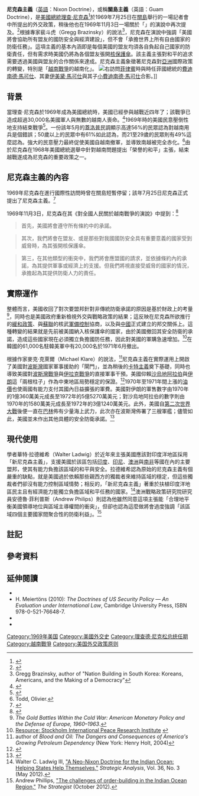 {{noteTA
|1 = zh-cn:尼克松; zh-tw:尼克森; zh-hk:尼克遜;
|2= zh-cn:米尔豪斯; zh-tw:米爾豪斯;zh-hk:米爾豪斯;
|G1 = 美國總統
|G2 = PP
|G3 = USState
}}
'''尼克森主義'''（[[英語|英語]]：Nixon Doctrine），或稱'''關島主義'''（英語：Guam Doctrine），是[[美國總統|美國總統]][[理查·尼克森|理查·尼克森]]<ref>{{Cite web|url=http://www.presidency.ucsb.edu/ws/?pid=2140|title=Richard Nixon: "Informal Remarks in Guam With Newsmen," July 25, 1969|work=The American Presidency Project|publisher=University of California - Santa Barbara|accessdate=2016-12-01|archive-date=2018-08-10|archive-url=https://web.archive.org/web/20180810104333/https://history.state.gov/milestones/1961-1968/gulf-of-tonkin|dead-url=no}}</ref>於1969年7月25日在[[關島|關島]]舉行的一場記者會中所提出的外交政策，稍後他也在1969年11月3日一場關於「{{Link-en|越南化|Vietnamization|越南化}}」{{注|1=指的是[[理查·尼克森|理查·尼克森]]希望透過擴張、支援並訓練[[越南共和國軍|南越軍隊]]的方式來結束[[美國|美國]]對[[越戰|越戰]]的干涉，使當地的南越政府自行負起戰鬥的責任，最終使美軍完全撤出[[越南|越南]]，讓越南戰爭完全「越南化」。}}的演說中再次提及。<ref>{{Cite web |url=http://www.worldpoliticsreview.com/articles/4106/the-nixon-doctrine-in-the-21st-century |title=存档副本 |accessdate=2016-12-01 |archive-date=2016-10-26 |archive-url=https://web.archive.org/web/20161026091412/http://www.worldpoliticsreview.com/articles/4106/the-nixon-doctrine-in-the-21st-century |dead-url=no }}</ref>根據{{Link-en|東亞與美國關係|East Asia–United States relations|美國冷戰東亞關係}}專家裴斗虎（Gregg Brazinsky）的說法<ref>Gregg Brazinsky, author of "Nation Building in South Korea: Koreans, Americans, and the Making of a Democracy"</ref>，尼克森在演說中強調「美國將會協助所有盟友的國防安全與經濟建設」，但不會「承擔世界上所有自由國家的防衛任務」。這項主義的基本內涵即是每個美國的盟友均須各自負起自己國家的防衛責任，但有需求時美國仍將為各個盟友張開[[核保护伞|核保護傘]]。該主義主張對和平的追求需要透過美國與盟友的合作關係來達成。尼克森主義象徵著尼克森對[[亞洲|亞洲]]國際政策的轉變，特別是「[[越南戰爭|越南戰爭]]的越南化」。
[[File:Meeting_of_the_Marcoses_and_the_Nixons_in_1969_at_the_Malacañang_Palace.jpg|右]]訪問[[菲律賓|菲律賓]]時與時任菲國總統的[[費迪南德·馬可仕|費迪南德·馬可仕]]、其妻[[伊美黛·馬可仕|伊美黛·馬可仕]]與其子[[小费迪南德·马科斯|小費迪南德·馬可仕]]合影。]]

== 背景 ==
當理查·尼克森於1969年成為美國總統時，美國已經參與越戰近四年了；該戰爭已造成超過30,000名美國軍人與無數的越南人喪命。<ref>{{Cite book|title=In Retrospect: The Tragedy and Lessons of Vietnam|url=https://archive.org/details/inretrospecttrag00mcna|last=McNamara|first=Robert|date=1995|publisher=Times Books|page=[https://archive.org/details/inretrospecttrag00mcna/page/321 321]}}</ref>1969年時的美國民意壓倒性地支持結束戰爭<ref>{{Cite web |url=http://people-press.org/commentary/?analysisid=57 |title=存档副本 |accessdate=2016-12-01 |archive-date=2008-02-02 |archive-url=https://web.archive.org/web/20080202203114/http://people-press.org/commentary/display.php3?AnalysisID=57 |dead-url=yes }}</ref>。一份該年5月的[[蓋洛普|蓋洛普]]民調顯示高達56%的民眾認為對越南用兵是個錯誤；50歲以上的民眾中有61%如此認為，而21至29歲的民眾則有49%這麼認為。強大的民意壓力最終促使美國自越南撤軍，並導致南越被完全赤化。<ref>Todd, Olivier. </ref>由於尼克森在1968年美國總統選舉中針對越南問題提出「榮譽的和平」主張，結束越戰遂成為尼克森的重要政策之一。

== 尼克森主義的內容 ==
1969年尼克森在進行國際性訪問時曾在關島短暫停留；該年7月25日尼克森正式提出了尼克森主義。<ref>{{Cite web|url=http://www.history.com/this-day-in-history/the-nixon-doctrine-is-announced|title=July 25, 1969: The Nixon Doctrine is announced|author=[[History_(U.S._TV_channel)|History Channel]]|date=July 25, 1969|format=reprint|accessdate=2016-12-01|archive-date=2018-08-20|archive-url=https://web.archive.org/web/20180820025539/https://www.history.com/this-day-in-history/the-nixon-doctrine-is-announced|dead-url=no}}</ref>

1969年11月3日，尼克森在其《對全國人民關於越南戰爭的演說》中提到：<ref name="Richard M. Nixon">{{Cite web|url=http://www.nixonlibrary.gov/forkids/speechesforkids/silentmajority/silentmajority_transcript.pdf|title=President Nixon's Speech on "Vietnamization"|author=[[Richard_M._Nixon|Richard M. Nixon]]|date=November 3, 1969|format=reprint|access-date=2016-12-01|archive-url=https://web.archive.org/web/20130124094303/http://www.nixonlibrary.gov/forkids/speechesforkids/silentmajority/silentmajority_transcript.pdf|archive-date=2013-01-24|dead-url=yes}}</ref><blockquote class="">首先，美國將會遵守所有條約中的承諾。</blockquote><blockquote class="">其次，我們將會在盟友、或是那些對我國國防安全具有重要意義的國家受到威脅時，為其張開核保護傘。</blockquote><blockquote class="">第三，在其他類型的衝突中，我們將會應盟國的請求，並依據條約內的承諾，為其提供軍事或經濟上的支援。但我們將視直接受威脅的國家的情況，承擔起為其提供防衛人力的責任。</blockquote>

== 實際運作 ==
整體而言，美國收回了對次要盟邦針對非傳統防衛承諾的原因是基於財政上的考量<ref>''The Gold Battles Within the Cold War: American Monetary Policy and the Defense of Europe, 1960–1963''. </ref>，同時也是美國政府重新檢視外交與戰略政策的結果；這反映在尼克森所欲推行的[[缓和政策|緩和政策]]、與[[蘇聯|蘇聯]]的核武[[軍備控制|軍備控制]]協商，以及與[[中华人民共和国|中國]]正式建立的邦交關係上。這種轉變的結果就是先前被美國納入核保護傘的國家，由於美國撤回其安全防衛的承諾，造成這些國家現在必須獨立負擔國防任務，因此對美國的軍購急速增加。<ref>[http://www.sipri.org/contents/armstrad/at_db.html Resource: Stockholm International Peace Research Institute] {{webarchive|url=https://web.archive.org/web/20090211091803/http://www.sipri.org/contents/armstrad/at_db.html |date=2009-02-11 }}</ref>在韓國的61,000名駐韓美軍中有20,000名於1971年6月撤出。

根據作家麥克·克萊爾（Michael Klare）的說法，<ref>author of ''Blood and Oil: The Dangers and Consequences of America's Growing Petroleum Dependency'' (New York: Henry Holt, 2004)</ref>尼克森主義在實際運用上開啟了美國對[[波斯灣|波斯灣]]國家軍事援助的「閘門」，並為稍後的[[卡特主義|卡特主義]]奠下基礎，同時也導致美國對[[海湾战争|波斯灣戰爭]]與[[伊拉克戰爭|伊拉克戰爭]]的直接軍事干預。美國仰賴[[沙烏地阿拉伯|沙烏地阿拉伯]]與[[伊朗|伊朗]]這「兩根柱子」作為中東地區局勢穩定的保證。<ref name="time doctrine">{{Cite news|url=http://www.time.com/time/magazine/article/0,9171,1574151,00.html?iid=sphere-inline-bottom|title=Return of the Nixon Doctrine|last=Beinart, Peter|date=2007-01-04|publisher=[[Time_(magazine)|TIME]]|accessdate=2016-12-01|archive-date=2012-10-26|archive-url=https://web.archive.org/web/20121026073317/http://www.time.com/time/magazine/article/0,9171,1574151,00.html?iid=sphere-inline-bottom|dead-url=no}}</ref>1970年至1971年間上漲的[[油价|油價]]也使兩國有能力支付其國內日益擴張的軍費。美國對伊朗的軍售數字由1970年的1億360萬美元成長至1972年的5億5270萬美元；對沙烏地阿拉伯的數字則由1970年的1580萬美元成長至1972年的3億1240萬美元。此外，美國自[[第二次世界大战|第二次世界大戰]]後便一直在[[巴林|巴林]]佈有少量海上武力，此次亦在波斯灣佈署了三艘軍艦；儘管如此，美國並未作出其他具體的安全防衛承諾。<ref name="III2009">{{Cite book|url=https://books.google.com/books?id=0c0LAQAAQBAJ|title=The International Relations of the Persian Gulf|last=Gause, III|first=F. Gregory|date=2009-11-19|publisher=Cambridge University Press|accessdate=25 December 2013|isbn=9781107469167|page=22|archive-date=2017-05-01|archive-url=https://web.archive.org/web/20170501061724/https://books.google.com/books?id=0c0LAQAAQBAJ|dead-url=no}}</ref>

== 現代使用 ==
學者華特·拉德維希（Walter Ladwig）於近年來主張美國應該對印度洋地區採用「新尼克森主義」，支援美國於該區包括[[印度|印度]]、[[印尼|印尼]]、[[澳洲|澳洲]]與[[南非|南非]]等國在內的主要盟邦，使其有能力負擔該區域的和平與安全。拉德維希認為原始的尼克森主義有個嚴重的缺點，就是美國過於依賴那些親西方的獨裁者來維持區域的穩定，但這些獨裁者們卻沒有能力控制區域情勢；相反的，「新尼克森主義」著重於扶植印度洋地區民主且有經濟能力能獨立負擔區域和平任務的國家。<ref>Walter C. Ladwig III, [http://users.ox.ac.uk/~mert1769/A%20Neo-Nixon%20Doctrine%20for%20the%20Indian%20Ocean.pdf "A Neo-Nixon Doctrine for the Indian Ocean: Helping States Help Themselves,"] {{webarchive|url=https://web.archive.org/web/20160212195011/http://users.ox.ac.uk/~mert1769/A%20Neo-Nixon%20Doctrine%20for%20the%20Indian%20Ocean.pdf |date=2016-02-12 }} ''Strategic Analysis'', Vol. 36, No. 3 (May 2012).</ref>澳洲戰略政策研究院研究員安德魯·菲利普斯（Andrew Philips）則認為他雖然同意這項主張能「合理地平衡美國領導地位與區域主導權間的衝突」，但卻也認為這麼做將會過度強調「該區域四個主要國家間聚合性的防衛利益」。<ref>Andrew Phillips, [http://www.aspistrategist.org.au/the-challenges-of-order-building-in-the-indian-ocean-region "The challenges of order-building in the Indian Ocean Region,"] {{Wayback|url=http://www.aspistrategist.org.au/the-challenges-of-order-building-in-the-indian-ocean-region |date=20161117212602 }} ''The Strategist'' (October 2012).</ref>

==註記==
{{ReflistH|2}}
{{noteFoot|iger=}}
{{ReflistF}}
== 參考資料 ==
{{Reflist}}

== 延伸閱讀 ==
* {{Cite journal|title=The Nixon Doctrine: A Saga of Misunderstanding|url=https://archive.org/details/sim_presidential-studies-quarterly_2006-03_36_1/page/59|author=J. Kimball|journal=[[Presidential_Studies_Quarterly|Presidential Studies Quarterly]]|issue=1|doi=10.1111/j.1741-5705.2006.00287.x|year=2006|volume=36|pages=59–74}}
* H. Meiertöns (2010): ''The Doctrines of US Security Policy — An Evaluation under International Law'', Cambridge University Press, ISBN 978-0-521-76648-7.
* {{Cite web|url=http://www.presidency.ucsb.edu/ws/?pid=2661|title=Richard Nixon: "Special Message to the Congress Proposing Reform of the Foreign Assistance Program," September 15, 1970|work=The American Presidency Project|publisher=University of California - Santa Barbara|accessdate=2016-12-01|archive-date=2016-04-30|archive-url=https://web.archive.org/web/20160430092434/http://www.presidency.ucsb.edu/ws/?pid=2661|dead-url=no}}
* {{Cite web|url=http://www.presidency.ucsb.edu/ws/?pid=2986|title=Richard Nixon: "Special Message to the Congress Proposing Reform of the Foreign Assistance Program," April 21, 1971|work=The American Presidency Project|publisher=University of California - Santa Barbara|accessdate=2016-12-01|archive-date=2016-04-30|archive-url=https://web.archive.org/web/20160430092430/http://www.presidency.ucsb.edu/ws/?pid=2986|dead-url=no}}
{{Cold War}}
[[Category:1969年美国|Category:1969年美国]]
[[Category:美國外交史|Category:美國外交史]]
[[Category:理查德·尼克松总统任期|Category:理查德·尼克松总统任期]]
[[Category:越南戰爭|Category:越南戰爭]]
[[Category:美国外交政策原则|Category:美国外交政策原则]]